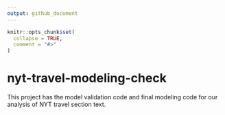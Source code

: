 ```yaml
---
output: github_document
---
```


<!-- README.md is generated from README.Rmd. Please edit that file -->

```r
knitr::opts_chunk$set(
  collapse = TRUE,
  comment = "#>"
)
```

# nyt-travel-modeling-check

This project has the model validation code and final modeling code for our analysis of NYT travel section text.